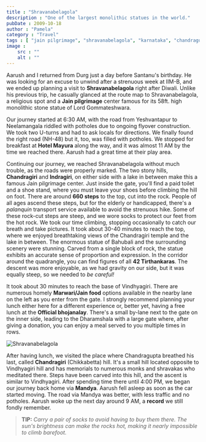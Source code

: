 ```yaml
---
title : "Shravanabelagola"
description : "One of the largest monolithic statues in the world."
pubDate : 2009-10-18
author : "Pamela"
category : "Travel"
tags : [ "jain pilgrimage", "shravanabelagola", "karnataka", "chandragupta", "vindhyagiri",]
image :
    src : ""
    alt : ""
---
```


Aarush and I returned from Durg just a day before Santanu's birthday. He was looking for an excuse to unwind after a strenuous week at IIM-B, and we ended up planning a visit to **Shravanabelagola** right after Diwali. Unlike his previous trip, he casually glanced at the route map to Shravanabelagola, a religious spot and a **Jain pilgrimage** center famous for its 58ft. high monolithic stone statue of Lord Gommateshwara.

Our journey started at 6:30 AM, with the road from Yeshvantapur to Neelamangala riddled with potholes due to ongoing flyover construction. We took two U-turns and had to ask locals for directions. We finally found the right road (NH-48) but it, too, was filled with potholes. We stopped for breakfast at **Hotel Mayura** along the way, and it was almost 11 AM by the time we reached there. Aarush had a great time at their play area.

Continuing our journey, we reached Shravanabelagola without much trouble, as the roads were properly marked. The two stony hills, **Chandragiri** and **Indragiri**, on either side with a lake in between make this a famous Jain pilgrimage center. Just inside the gate, you'll find a paid toilet and a shoe stand, where you must leave your shoes before climbing the hill on foot. There are around **660 steps** to the top, cut into the rock. People of all ages ascend these steps, but for the elderly or handicapped, there's a *palanquin* transport service available to avoid the strenuous hike. Some of these rock-cut steps are steep, and we wore socks to protect our feet from the hot rock. We took our time climbing, stopping occasionally to catch our breath and take pictures. It took about 30-40 minutes to reach the top, where we enjoyed breathtaking views of the Chandragiri temple and the lake in between. The enormous statue of Bahubali and the surrounding scenery were stunning. Carved from a single block of rock, the statue exhibits an accurate sense of proportion and expression. In the corridor around the quadrangle, you can find figures of all **42 Tirthankaras**. The descent was more enjoyable, as we had gravity on our side, but it was equally steep, so we needed to *be careful!*

It took about 30 minutes to reach the base of Vindhyagiri. There are numerous homely **Marwari/Jain food** options available in the nearby lane on the left as you enter from the gate. I strongly recommend planning your lunch either here for a different experience or, better yet, having a free lunch at the **Official bhojanalay**. There's a small by-lane next to the gate on the inner side, leading to the Dharamshala with a large gate where, after giving a donation, you can enjoy a meal served to you multiple times in rows.

<Image src={pic1} alt="Shravanabelagola"/>

After having lunch, we visited the place where Chandragupta breathed his last, called **Chandragiri** (Chikkabetta) hill. It's a small hill located opposite to Vindhyagiri hill and has memorials to numerous monks and shravakas who meditated there. Steps have been carved into this hill, and the ascent is similar to Vindhyagiri. After spending time there until 4:00 PM, we began our journey back home via **Mandya**. Aarush fell asleep as soon as the car started moving. The road via Mandya was better, with less traffic and no potholes. Aarush woke up the next day around 9 AM, a **record** we still fondly remember.

>**TIP:** *Carry a pair of socks to avoid having to buy them there. The sun's brightness can make the rocks hot, making it nearly impossible to climb barefoot.*